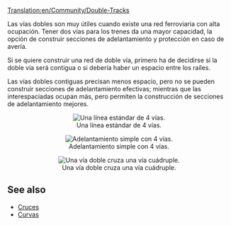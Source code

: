 [[Translation:en/Community/Double-Tracks]]
{{es/Traducción|en/Community/Double-Tracks|0}}

Las vías dobles son muy útiles cuando existe una red ferroviaria con alta ocupación. Tener dos vías para los trenes da una mayor capacidad, la opción de construir secciones de adelantamiento y protección en caso de avería.

Si se quiere construir una red de doble vía, primero ha de decidirse si la doble vía será contigua o si debería haber un espacio entre los raíles.

Las vías dobles contiguas precisan menos espacio, pero no se pueden construir secciones de adelantamiento efectivas; mientras que las interespaciadas ocupan más, pero permiten la construcción de secciones de adelantamiento mejores.


<center>[[File:en/Community/Normal 4 track.png|center|frame|Una línea estándar de 4 vías.]]</center>
<center>[[File:en/Community/Simple overtaking.png|center|frame|Adelantamiento simple con 4 vías.]]</center>
<center>[[File:en/Community/2 track - 4 track.png|center|frame|Una vía doble cruza una vía cuádruple.]]</center>

== See also ==
*[[es/Community/Junctionary/Main Page|Cruces]]
*[[es/Community/Curvas|Curvas]]